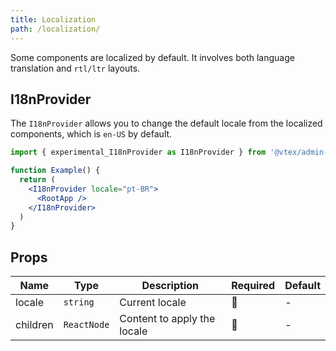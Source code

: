```yaml
---
title: Localization
path: /localization/
---
```


Some components are localized by default. It involves both language translation and `rtl/ltr` layouts.

## I18nProvider

The `I18nProvider` allows you to change the default locale from the localized components, which is `en-US` by default.

```jsx
import { experimental_I18nProvider as I18nProvider } from '@vtex/admin-ui'

function Example() {
  return (
    <I18nProvider locale="pt-BR">
      <RootApp />
    </I18nProvider>
  )
}
```

## Props

| Name     | Type        | Description                 | Required | Default |
| -------- | ----------- | --------------------------- | -------- | ------- |
| locale   | `string`    | Current locale              | 🚫       | -       |
| children | `ReactNode` | Content to apply the locale | 🚫       | -       |
